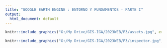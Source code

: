 ```yaml
---
title: "GOOGLE EARTH ENGINE : ENTORNO Y FUNDAMENTOS - PARTE I"
output:
  html_document: default
---
```

```r
knitr::include_graphics("G:/My Drive/GIS-IGA/2023WEB/P3/assets.jpg", error = FALSE)
```
```r
knitr::include_graphics("G:/My Drive/GIS-IGA/2023WEB/P3/inspector.jpg", error = FALSE)
```